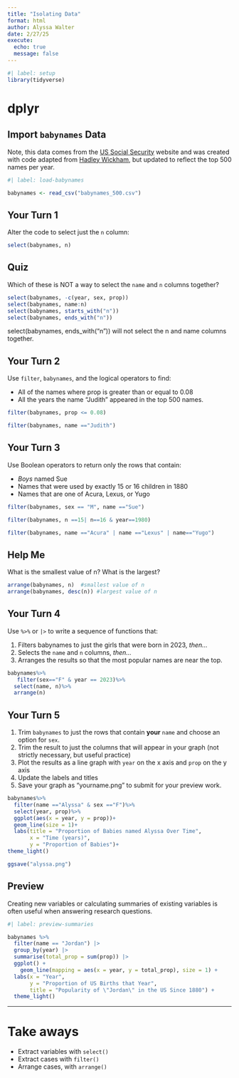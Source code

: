 ```yaml
---
title: "Isolating Data"
format: html
author: Alyssa Walter
date: 2/27/25
execute: 
  echo: true
  message: false
---
```



```r
#| label: setup
library(tidyverse)
```


# dplyr

## Import `babynames` Data  

Note, this data comes from the [US Social Security](https://www.ssa.gov/oact/babynames/) website and was created with code adapted from [Hadley Wickham](https://github.com/hadley/babynames/blob/master/data-raw/names.R), but updated to reflect the top 500 names per year. 

```r
#| label: load-babynames 

babynames <- read_csv("babynames_500.csv")

```



## Your Turn 1

Alter the code to select just the `n` column:

```r
select(babynames, n)
```

## Quiz

Which of these is NOT a way to select the `name` and `n` columns together?

```r
select(babynames, -c(year, sex, prop))
select(babynames, name:n)
select(babynames, starts_with("n"))
select(babynames, ends_with("n"))
```
select(babynames, ends_with("n")) will not select the n and name columns together.


## Your Turn 2

Use `filter`, `babynames`, and the logical operators to find:

* All of the names where prop is greater than or equal to 0.08  
* All the years the name "Judith" appeared in the top 500 names.    

```r
filter(babynames, prop <= 0.08)

filter(babynames, name =="Judith")
```

## Your Turn 3

Use Boolean operators to return only the rows that contain:

* _Boys_ named Sue  
* Names that were used by exactly 15 or 16 children in 1880  
* Names that are one of Acura, Lexus, or Yugo

```r
filter(babynames, sex == "M", name =="Sue")

filter(babynames, n ==15| n==16 & year==1980)

filter(babynames, name =="Acura" | name =="Lexus" | name=="Yugo")
```

## Help Me

What is the smallest value of n?
What is the largest?

```r
arrange(babynames, n)  #smallest value of n
arrange(babynames, desc(n)) #largest value of n
```

## Your Turn 4

Use `%>%` or `|>` to write a sequence of functions that: 

1. Filters babynames to just the girls that were born in 2023, *then...*  
2. Selects the `name` and `n` columns, *then...*  
3. Arranges the results so that the most popular names are near the top.

```r
babynames%>%
   filter(sex=="F" & year == 2023)%>%
  select(name, n)%>%
  arrange(n)

```

## Your Turn 5

1. Trim `babynames` to just the rows that contain **your** `name` and choose an option for `sex`.   
2. Trim the result to just the columns that will appear in your graph (not strictly necessary, but useful practice)  
3. Plot the results as a line graph with `year` on the x axis and `prop` on the y axis
4. Update the labels and titles  
5. Save your graph as "yourname.png" to submit for your preview work.  

```r

babynames%>%
  filter(name =="Alyssa" & sex =="F")%>%
  select(year, prop)%>%
  ggplot(aes(x = year, y = prop))+
  geom_line(size = 1)+
  labs(title = "Proportion of Babies named Alyssa Over Time",
       x = "Time (years)",
       y = "Proportion of Babies")+
theme_light()

ggsave("alyssa.png")
```



## Preview

Creating new variables or calculating summaries of existing variables is often useful when answering research questions.  

```r
#| label: preview-summaries 

babynames %>% 
  filter(name == "Jordan") |> 
  group_by(year) |> 
  summarise(total_prop = sum(prop)) |> 
  ggplot() +
    geom_line(mapping = aes(x = year, y = total_prop), size = 1) +
  labs(x = "Year", 
       y = "Proportion of US Births that Year",
       title = "Popularity of \"Jordan\" in the US Since 1880") +
  theme_light()
```



***

# Take aways

* Extract variables with `select()`  
* Extract cases with `filter()`  
* Arrange cases, with `arrange()`  



